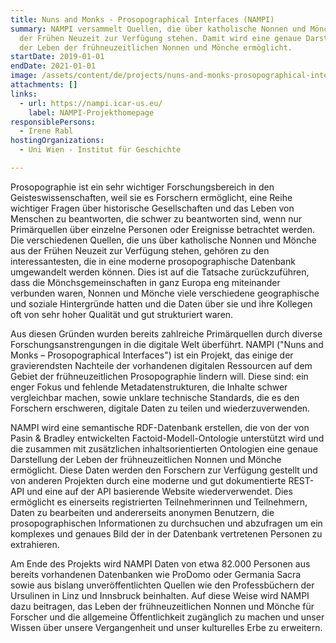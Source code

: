 ```yaml
---
title: Nuns and Monks - Prosopographical Interfaces (NAMPI)
summary: NAMPI versammelt Quellen, die über katholische Nonnen und Mönche aus
  der Frühen Neuzeit zur Verfügung stehen. Damit wird eine genaue Darstellung
  der Leben der frühneuzeitlichen Nonnen und Mönche ermöglicht.
startDate: 2019-01-01
endDate: 2021-01-01
image: /assets/content/de/projects/nuns-and-monks-prosopographical-interfaces-nampi/nampi_logo_quadrat_2000px.png
attachments: []
links:
  - url: https://nampi.icar-us.eu/
    label: NAMPI-Projekthomepage
responsiblePersons:
  - Irene Rabl
hostingOrganizations:
  - Uni Wien - Institut für Geschichte

---
```

Prosopographie ist ein sehr wichtiger Forschungsbereich in den Geisteswissenschaften, weil sie es Forschern ermöglicht, eine Reihe wichtiger Fragen über historische Gesellschaften und das Leben von Menschen zu beantworten, die schwer zu beantworten sind, wenn nur Primärquellen über einzelne Personen oder Ereignisse betrachtet werden. Die verschiedenen Quellen, die uns über katholische Nonnen und Mönche aus der Frühen Neuzeit zur Verfügung stehen, gehören zu den interessantesten, die in eine moderne prosopographische Datenbank umgewandelt werden können. Dies ist auf die Tatsache zurückzuführen, dass die Mönchsgemeinschaften in ganz Europa eng miteinander verbunden waren, Nonnen und Mönche viele verschiedene geographische und soziale Hintergründe hatten und die Daten über sie und ihre Kollegen oft von sehr hoher Qualität und gut strukturiert waren.

Aus diesen Gründen wurden bereits zahlreiche Primärquellen durch diverse Forschungsanstrengungen in die digitale Welt überführt. NAMPI ("Nuns and Monks – Prosopographical Interfaces") ist ein Projekt, das einige der gravierendsten Nachteile der vorhandenen digitalen Ressourcen auf dem Gebiet der frühneuzeitlichen Prosopographie lindern will. Diese sind: ein enger Fokus und fehlende Metadatenstrukturen, die Inhalte schwer vergleichbar machen, sowie unklare technische Standards, die es den Forschern erschweren, digitale Daten zu teilen und wiederzuverwenden.

NAMPI wird eine semantische RDF-Datenbank erstellen, die von der von Pasin & Bradley entwickelten Factoid-Modell-Ontologie unterstützt wird und die zusammen mit zusätzlichen inhaltsorientierten Ontologien eine genaue Darstellung der Leben der frühneuzeitlichen Nonnen und Mönche ermöglicht. Diese Daten werden den Forschern zur Verfügung gestellt und von anderen Projekten durch eine moderne und gut dokumentierte REST-API und eine auf der API basierende Website wiederverwendet. Dies ermöglicht es einerseits registrierten Teilnehmerinnen und Teilnehmern, Daten zu bearbeiten und andererseits anonymen Benutzern, die prosopographischen Informationen zu durchsuchen und abzufragen um ein komplexes und genaues Bild der in der Datenbank vertretenen Personen zu extrahieren.

Am Ende des Projekts wird NAMPI Daten von etwa 82.000 Personen aus bereits vorhandenen Datenbanken wie ProDomo oder Germania Sacra sowie aus bislang unveröffentlichten Quellen wie den Professbüchern der Ursulinen in Linz und Innsbruck beinhalten. Auf diese Weise wird NAMPI dazu beitragen, das Leben der frühneuzeitlichen Nonnen und Mönche für Forscher und die allgemeine Öffentlichkeit zugänglich zu machen und unser Wissen über unsere Vergangenheit und unser kulturelles Erbe zu erweitern.
